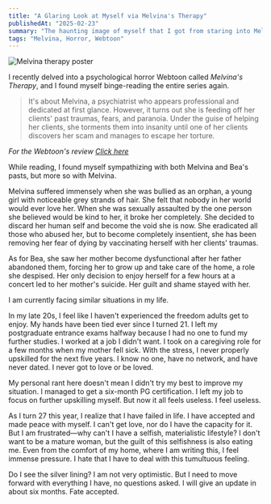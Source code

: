 ```yaml
---
title: "A Glaring Look at Myself via Melvina's Therapy"
publishedAt: "2025-02-23"
summary: "The haunting image of myself that I got from staring into Melvina's mirror"
tags: "Melvina, Horror, Webtoon"
---
```


<Image
  src="/assets/images/therapy-melvina.jpg"
  alt="Melvina therapy poster"
  width={640}
  height={500}
/>

I recently delved into a psychological horror Webtoon called _Melvina's Therapy_, and I found myself binge-reading the entire series again. 

> It's about Melvina, a psychiatrist who appears professional and dedicated at first glance. However, it turns out she is feeding off her clients' past traumas, fears, and paranoia. Under the guise of helping her clients, she torments them into insanity until one of her clients discovers her scam and manages to escape her torture.

*For the Webtoon's review [Click here](https://muttwits.com/2021/05/17/melvinas-therapy-review/)*

While reading, I found myself sympathizing with both Melvina and Bea's pasts, but more so with Melvina.

Melvina suffered immensely when she was bullied as an orphan, a young girl with noticeable grey strands of hair. She felt that nobody in her world would ever love her. When she was sexually assaulted by the one person she believed would be kind to her, it broke her completely. She decided to discard her human self and become the void she is now. She eradicated all those who abused her, but to become completely insentient, she has been removing her fear of dying by vaccinating herself with her clients' traumas.

As for Bea, she saw her mother become dysfunctional after her father abandoned them, forcing her to grow up and take care of the home, a role she despised. Her only decision to enjoy herself for a few hours at a concert led to her mother's suicide. Her guilt and shame stayed with her.

I am currently facing similar situations in my life.

In my late 20s, I feel like I haven't experienced the freedom adults get to enjoy. My hands have been tied ever since I turned 21. I left my postgraduate entrance exams halfway because I had no one to fund my further studies. I worked at a job I didn't want. I took on a caregiving role for a few months when my mother fell sick. With the stress, I never properly upskilled for the next five years. I know no one, have no network, and have never dated. I never got to love or be loved.

My personal rant here doesn't mean I didn't try my best to improve my situation. I managed to get a six-month PG certification. I left my job to focus on further upskilling myself. But now it all feels useless. I feel useless.

As I turn 27 this year, I realize that I have failed in life. I have accepted and made peace with myself. I can't get love, nor do I have the capacity for it. But I am frustrated—why can't I have a selfish, materialistic lifestyle? I don't want to be a mature woman, but the guilt of this selfishness is also eating me. Even from the comfort of my home, where I am writing this, I feel immense pressure. I hate that I have to deal with this tumultuous feeling.

Do I see the silver lining? I am not very optimistic. But I need to move forward with everything I have, no questions asked. I will give an update in about six months. Fate accepted.
